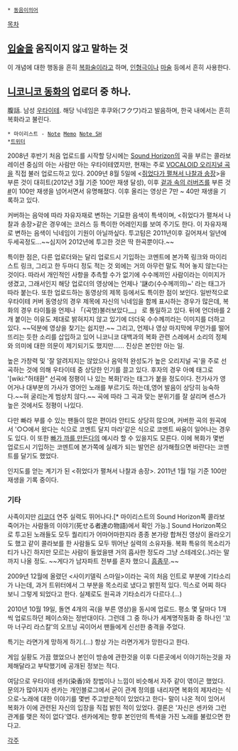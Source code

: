  * [[동음이의어]]

[[목차]]

== [[입술]]을 움직이지 않고 말하는 것 ==
이 개념에 대한 행동을 흔히 [[복화술]]이라고 하며, [[인형]]극이나 [[마술]] 등에서 흔히 사용한다.

== [[니코니코 동화]]의 업로더 중 하나. ==
腹話. 남성 [[우타이테]].
해당 닉네임은 후쿠와(フクワ)라고 발음하며, 한국 내에서는 흔히 복화라고 불린다.

 * 마이리스트 - [http://www.nicovideo.jp/mylist/8291015 Note] [http://www.nicovideo.jp/mylist/18867104 Memo] [http://www.nicovideo.jp/mylist/14618368 Note SH]
 *[https://twitter.com/fuku_wa 트위터]

2008년 후반기 처음 업로드를 시작할 당시에는 [[Sound Horizon]]의 곡을 부르는 콜라보레이션 중심의 아는 사람만 아는 우타이테였지만, 현재는 주로 [[VOCALOID 오리지널 곡]]을 직접 불러 업로드하고 있다. 2009년 8월 5일에 <[[쥐었다가 펼쳐서 나찰과 송장]]>을 부른 것이 대히트(2012년 3월 기준 100만 재생 달성), 이후 [[겉과 속의 러버즈]]를 부른 것[http://www.nicovideo.jp/watch/sm8137580 #]이 100만 재생을 넘어서면서 유명해졌다. 이후 올리는 영상은 7만 ~ 40만 재생을 기록하고 있다.

커버하는 음악에 따라 자유자재로 변하는 기묘한 음색이 특색이며, <쥐었다가 펼쳐서 나찰과 송장>같은 경우에는 코러스 등 특이한 어레인지를 보여 주기도 한다. 이 자유자재로 변하는 음색이 닉네임이 기원이 아닐까싶다.
투고텀은 2011년이후 길어져서 일년에 두세곡정도...~~심지어 2012년에 투고한 것은 딱 한곡뿐이다.~~

특이한 점은, 다른 업로더와는 달리 업로드시 기입하는 코멘트에 본가쪽 링크와 마이리스트 링크, 그리고 한 두마디 정도 적는 것 외에는 거의 아무런 말도 적어 놓지 않는다는 것이다. 따라서 개인적인 사항을 추측할 수가 없기에 수수께끼인 사람이라는 이미지가 생겼고, 그래서인지 해당 업로더의 영상에는 언제나 '謎の(수수께끼의)~' 라는 태그가 따라 붙는다.
또한 업로드하는 동영상의 제목 등에서도 특이한 점이 보인다.
일반적으로 우타이테 커버 동영상의 경우 제목에 자신의 닉네임을 함께 표시하는 경우가 많은데, 복화의 경우 타이틀을 언제나 「(곡명)불러보았다__」 로 통일하고 있다. 뒤에 언더바를 2개 붙이는 이유도 제대로 밝혀지지 않고 있기에 더더욱 수수께끼라는 이미지를 더하고 있다. ~~덕분에 영상을 찾기는 쉽지만.~~
그리고, 언제나 영상 마지막에 무언가를 떨어뜨리는 듯한 소리를 삽입하고 있어 니코니코 대백과의 복화 관련 스레에서 소리의 정체와 의미에 대한 의문이 제기되기도 했지만…… 진상은 본인만 아는 일. 

높은 가창력 및 '잘 알려지지는 않았으나 음악적 완성도가 높은 오리지널 곡'을 주로 선곡하는 것에 의해 우타이테 중 상당한 인기를 끌고 있다. 후자의 경우 아예 태그로 '[wiki:"허태환" 선곡에 정평이 나 있는 복화]'라는 태그가 붙을 정도이다. 
전가사가 영어거나 대부분의 가사가 영어인 노래를 부르기도 하는데,영어 발음이 상당히 능숙하다.~~혀 굴리는게 범상치 않다.~~ 곡에 따라 그 곡과 맞는 분위기를 잘 살리며 센스가 높은 것에서도 정평이 나있다.

다만 빠라 부를 수 있는 팬들이 많은 편이라 안티도 상당히 많으며, 커버한 곡의 원곡에서 '○○에서 왔다는 식으로 코멘트 달지 마라'같은 식으로 코멘트 싸움이 일어나는 경우도 있다. 이 또한 [[빠가 까를 만든다]]의 예시라 할 수 있을지도 모른다. 이에 복화가 몇번 업로드시 기입하는 코멘트에 본가쪽에 실례가 되는 발언은 삼가해줬으면 바란다는 코멘트를 달기도 했었다.

{{{#!html
<script type="text/javascript" src="http://ext.nicovideo.jp/thumb_watch/sm7842954"></script><noscript><a href="http://www.nicovideo.jp/watch/sm7842954">【ニコニコ動画】結ンデ開イテ羅刹ト骸　歌ってみた__</a></noscript>
}}}
인지도를 얻는 계기가 된 <쥐었다가 펼쳐서 나찰과 송장>. 2011년 1월 1일 기준 100만 재생을 기록 중이다.


=== 기타 ===
사족이지만 [[리코더]] 연주 실력도 뛰어나다.[* 마이리스트의 Sound Horizon쪽 콜라보 죽어가는 사람들의 이야기(死せる者達の物語)에서 확인 가능.] Sound Horizon쪽으로 투고된 노래들도 모두 퀄리티가 어마어마한지라 종종 본가랑 합쳐진 영상이 올라오기도 했고 같이 콜라보를 한 사람들도 모두 뛰어난 실력의 소유자들. 복화 특유의 목소리가 티가 나긴 하지만 모르는 사람이 들었을땐 거의 흡사한 정도라 그냥 스테레오(..)라는 말까지 나올 정도. ~~게다가 남자파트 전부를 혼자 했으니 [[흠좀무]].~~

2009년 12월에 올렸던 <사이키델릭 스마일>이라는 곡의 처음 인트로 부분에 기타소리가 나는데, 과거 트위터에서 그 부분을 목소리로 냈다고 밝힌적 있다. 믹스로 어찌 하다보니 그렇게 되었다고 한다. 실제로도 원곡과 기타소리가 다르다.(…)

2010년 10월 19일, 돌연 4개의 곡(을 부른 영상)을 동시에 업로드. 평소 몇 달마다 1개씩 업로드하던 페이스와는 정반대이다. 그런데 그 중 하나가 세계명작동화 중 하나인 '꼬마 너구리 라스칼'의 오프닝 곡이어서 팬들에게 신선한 충격을 주었다.

특기는 라면가게 망하게 하기.(…) 항상 가는 라면가게가 망한다고 한다.

게임 실황도 가끔 했었으나 본인이 방송에 관한것을 이후 다른곳에서 이야기하는것을 자제해달라고 부탁했기에 공개된 정보는 적다.

여담으로 우타이테 센카(染香)와 창법이나 느낌이 비슷해서 자주 같이 엮이곤 했었다.
문의가 많아지자 센카는 개인블로그에서 굳이 관계 정의를 내리자면 복화의 제자라는 식으로-노래에 대한 이야기를 몇번 주고받은적이 있었다고 한다- 말이 나온 적이 있어서 복화가 이에 관련된 자신의 입장을 직접 밝힌 적이 있었다. 
결론은 '자신은 센카와 그런 관계를 맺은 적이 없다'였다. 센카에게는 향후 본인만의 특색을 가진 노래를 불렀으면 한다고.

[[각주]]
